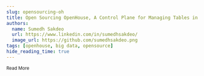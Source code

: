 ```yaml
---
slug: opensourcing-oh
title: Open Sourcing OpenHouse, A Control Plane for Managing Tables in a Data Lakehouse
authors:
  name: Sumedh Sakdeo
  url: https://www.linkedin.com/in/sumedhsakdeo/
  image_url: https://github.com/sumedhsakdeo.png
tags: [openhouse, big data, opensource]
hide_reading_time: true
---
```



<Link
    className='button button--primary button--small'
    to="https://www.linkedin.com/blog/engineering/open-source/open-sourcing-openhouse">
    <small> Read More </small>
</Link>
